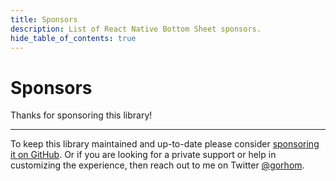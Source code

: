 ```yaml
---
title: Sponsors
description: List of React Native Bottom Sheet sponsors.
hide_table_of_contents: true
---
```


# Sponsors

Thanks for sponsoring this library!

---

To keep this library maintained and up-to-date please consider [sponsoring it on GitHub](https://github.com/sponsors/gorhom). Or if you are looking for a private support or help in customizing the experience, then reach out to me on Twitter [@gorhom](https://twitter.com/gorhom).
